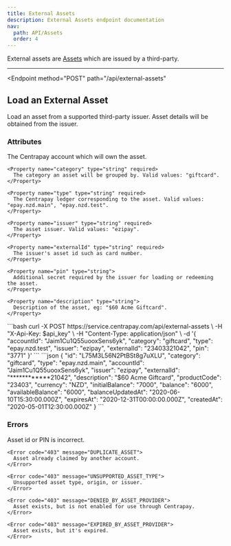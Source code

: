 ```yaml
---
title: External Assets
description: External Assets endpoint documentation
nav:
  path: API/Assets
  order: 4
---
```


External assets are [Assets](/api/assets/) which are issued by a third-party.

---

<Endpoint
  method="POST"
  path="/api/external-assets"
>
  ## Load an External Asset

  Load an asset from a supported third-party issuer. Asset details will be obtained from the issuer.

  ### Attributes
  <Properties>
    <Property name="accountId" type="string" required>
      The Centrapay account which will own the asset.
    </Property>

    <Property name="category" type="string" required>
      The category an asset will be grouped by. Valid values: "giftcard".
    </Property>

    <Property name="type" type="string" required>
      The Centrapay ledger corresponding to the asset. Valid values: "epay.nzd.main", "epay.nzd.test".
    </Property>

    <Property name="issuer" type="string" required>
      The asset issuer. Valid values: "ezipay".
    </Property>

    <Property name="externalId" type="string" required>
      The issuer's asset id such as card number.
    </Property>

    <Property name="pin" type="string">
      Additional secret required by the issuer for loading or redeeming the asset.
    </Property>

    <Property name="description" type="string">
      Description of the asset, eg: "$60 Acme Giftcard".
    </Property>
  </Properties>

  <CodePanel slot="code-examples" title="Request" method="POST" path="/api/external-assets">
    ```bash
    curl -X POST https://service.centrapay.com/api/external-assets \
      -H "X-Api-Key: $api_key" \
      -H "Content-Type: application/json" \
      -d '{
        "accountId": "Jaim1Cu1Q55uooxSens6yk",
        "category": "giftcard",
        "type": "epay.nzd.test",
        "issuer": "ezipay",
        "externalId": "23403321042",
        "pin": "3771"
      }'
    ```
  </CodePanel>

  <CodePanel slot="code-examples" title="Response">
    ```json
    {
      "id": "L75M3L56N2PtBSt8g7uXLU",
      "category": "giftcard",
      "type": "epay.nzd.main",
      "accountId": "Jaim1Cu1Q55uooxSens6yk",
      "issuer": "ezipay",
      "externalId": "************21042",
      "description": "$60 Acme Giftcard",
      "productCode": "23403",
      "currency": "NZD",
      "initialBalance": "7000",
      "balance": "6000",
      "availableBalance": "6000",
      "balanceUpdatedAt": "2020-06-10T15:30:00.000Z",
      "expiresAt": "2020-12-31T00:00:00.000Z",
      "createdAt": "2020-05-01T12:30:00.000Z"
    }
    ```
  </CodePanel>

  ### Errors
  <Properties>
    <Error code="403" message="UNKNOWN_ASSET">
      Asset id or PIN is incorrect.
    </Error>

    <Error code="403" message="DUPLICATE_ASSET">
      Asset already claimed by another account.
    </Error>

    <Error code="403" message="UNSUPPORTED_ASSET_TYPE">
      Unsupported asset type, origin, or issuer.
    </Error>

    <Error code="403" message="DENIED_BY_ASSET_PROVIDER">
      Asset exists, but is not enabled for use through Centrapay.
    </Error>

    <Error code="403" message="EXPIRED_BY_ASSET_PROVIDER">
      Asset exists, but it's expired.
    </Error>
  </Properties>

</Endpoint>
